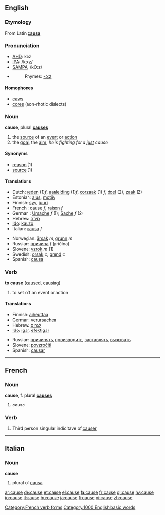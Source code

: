 ==English==

{{rank|truth|turn|hold|417|cause|close|England|sense}}

===Etymology===
From Latin '''[[causa]]'''

===Pronunciation===
*[[w:AHD|AHD]]: kôz
*[[w:IPA|IPA]]: /kɔːz/
*[[w:SAMPA|SAMPA]]: /kO:z/
*{{audio|en-us-cause.ogg|Audio (US)}}
*:Rhymes: [[Rhymes:English:-ɔːz|-ɔːz]]

====Homophones====
*[[caws]]
*[[cores]] (non-rhotic dialects)

===Noun===
'''cause''', plural '''[[causes]]'''
# the [[source]] of an [[event]] or [[action]]
# the [[goal]], the [[aim]], ''he is fighting for a [[just]] cause''

====Synonyms====
*[[reason]] (1)
*[[source]] (1)

====Translations====
{{top}}
*Dutch: [[reden]] (1)''f'', [[aanleiding]] (1)''f'', [[oorzaak]] (1) ''f'', [[doel]] (2), [[zaak]] (2)
*Estonian: [[alus#Estonian|alus]], [[motiiv]]
*Finnish: [[syy]], [[juuri]]
*French : cause ''f'', [[raison]] ''f''
*German : [[Ursache]] ''f'' (1); [[Sache]] ''f'' (2)
*Hebrew: [[סיבה]] 
*[[Ido]]: [[kauzo]]
*Italian: [[causa]] ''f''
{{mid}}
*Norwegian: [[årsak]] ''m'', [[grunn]] ''m''
*Russian: [[причина]] ''f'' (pričína)
*Slovene: [[vzrok]] ''m'' (1)
*Swedish: [[orsak]] ''c'', [[grund]] ''c''
*Spanish: [[causa]]
{{bottom}}

===Verb===
'''to cause'''  ([[caused]], [[causing]])
#to set off an event or action

====Translations====
{{top}}
*Finnish: [[aiheuttaa]]
*German: [[verursachen]]
*Hebrew: [[לגרום]]
*[[Ido]]: [[igar]], [[efektigar]]
{{mid}}
*Russian: [[причинять]], [[производить]], [[заставлять]], [[вызывать]]
*Slovene: [[povzročiti]]
*Spanish: [[causar]]
{{bottom}}

----

==French==

===Noun===
'''cause''', f. plural '''[[causes]]'''
# cause

===Verb===
# Third person singular indicitave of [[causer]]
[[Category:French verb forms]]

----

==Italian==
===Noun===
'''cause'''

# plural of [[causa]]

[[Category:1000 English basic words]]

[[ar:cause]]
[[de:cause]]
[[et:cause]]
[[el:cause]]
[[fa:cause]]
[[fr:cause]]
[[gl:cause]]
[[hy:cause]]
[[io:cause]]
[[it:cause]]
[[hu:cause]]
[[ja:cause]]
[[fi:cause]]
[[vi:cause]]
[[zh:cause]]